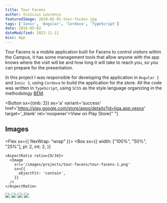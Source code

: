 ```yaml
---
title: Tour Facens
author: Vinícius Lourenço
featuredImage: 2019-05-01-tour-facens.jpg
tags: ['Ionic', 'Angular', 'Cordova', 'TypeScript']
date: 2019-05-02
dateModified: 2022-11-11
misc: App
---
```


Tour Facens is a mobile application built for Facens to control visitors within the Campus, it has some management tools that allow
anyone with the app knows where the visit will be and how long it will take to reach you, so you can prepare for the presentation.

In this project I was responsible for developing the application in `Angular 2` and `Ionic 3`, using `Cordova` to build the application for the store.
All the code was written in `TypeScript`, using `SCSS` as the style language organizing in the methodology [BEM](https://getbem.com/introduction/).

<Button sx={{mb: 2}} as='a' variant='success' href='https://play.google.com/store/apps/details?id=liga.app.yesno' target='_blank' rel='noopener'>View on Play Store</Button>{" "}

<Divider/>

## Images

<Flex sx={{ flexWrap: "wrap" }}>
  <Box
    sx={{
      width: ["100%", "50%", "25%"],
      pl: 2,
      mt: 2,
    }}
  >
    <AspectRatio ratio={9/16}>
      <Image
        src='/images/projects/tour-facens/tour-facens-1.png'
        sx={{
          objectFit: 'contain',
        }}
      />
    </AspectRatio>
  </Box>
  <Box
    sx={{
      width: ["100%", "50%", "25%"],
      pl: 2,
      mt: 2,
    }}
  >
    <AspectRatio ratio={9/16}>
      <Image
        src='/images/projects/tour-facens/tour-facens-2.png'
        sx={{
          objectFit: 'contain',
        }}
      />
    </AspectRatio>
  </Box>
  <Box
    sx={{
      width: ["100%", "50%", "25%"],
      pl: 2,
      mt: 2,
    }}
  >
    <AspectRatio ratio={9/16}>
      <Image
        src='/images/projects/tour-facens/tour-facens-3.png'
        sx={{
          objectFit: 'contain',
        }}
      />
    </AspectRatio>
  </Box>
  <Box
    sx={{
      width: ["100%", "50%", "25%"],
      pl: 2,
      mt: 2,
    }}
  >
    <AspectRatio ratio={9/16}>
      <Image
        src='/images/projects/tour-facens/tour-facens-4.png'
        sx={{
          objectFit: 'contain',
        }}
      />
    </AspectRatio>
  </Box>
  <Box
    sx={{
      width: ["100%", "50%", "25%"],
      pl: 2,
      mt: 2,
    }}
  >
    <AspectRatio ratio={9/16}>
      <Image
        src='/images/projects/tour-facens/tour-facens-5.png'
        sx={{
          objectFit: 'contain',
        }}
      />
    </AspectRatio>
  </Box>
</Flex>
